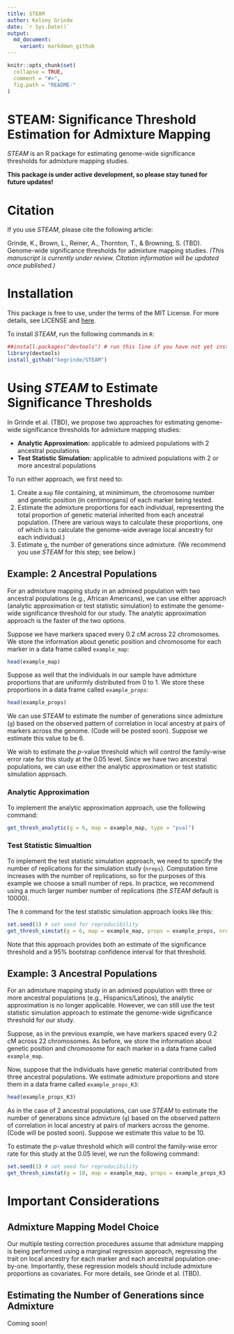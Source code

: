 ```yaml
---
title: STEAM
author: Kelsey Grinde
date: `r Sys.Date()`
output:
  md_document:
    variant: markdown_github
---
```


<!-- README.md is generated from README.Rmd. Please edit that file -->

```r
knitr::opts_chunk$set(
  collapse = TRUE,
  comment = "#>",
  fig.path = "README-"
)
```

# STEAM: Significance Threshold Estimation for Admixture Mapping

*STEAM* is an R package for estimating genome-wide significance thresholds for admixture mapping studies. 

**This package is under active development, so please stay tuned for future updates!**

# Citation

If you use *STEAM*, please cite the following article:

Grinde, K., Brown, L., Reiner, A., Thornton, T., & Browning, S. (TBD). Genome-wide significance thresholds for admixture mapping studies. *(This manuscript is currently under review. Citation information will be updated once published.)* 

# Installation

This package is free to use, under the terms of the MIT License. For more details, see LICENSE and [here](https://opensource.org/licenses/MIT).

To install *STEAM*, run the following commands in `R`:

```r
##install.packages("devtools") # run this line if you have not yet installed the devtools package
library(devtools)
install_github("kegrinde/STEAM")
```

# Using *STEAM* to Estimate Significance Thresholds

In Grinde et al. (TBD), we propose two approaches for estimating genome-wide significance thresholds for admixture mapping studies:

- **Analytic Approximation:** applicable to admixed populations with 2 ancestral populations
- **Test Statistic Simulation:** applicable to admixed populations with 2 or more ancestral populations

To run either approach, we first need to:

1. Create a `map` file containing, at minimimum, the chromosome number and genetic position (in centimorgans) of each marker being tested.
2. Estimate the admixture proportions for each individual, representing the total proportion of genetic material inherited from each ancestral population. (There are various ways to calculate these proportions, one of which is to calculate the genome-wide average local ancestry for each individual.)
3. Estimate `g`, the number of generations since admixture. (We recommend you use *STEAM* for this step; see below.)

## Example: 2 Ancestral Populations 

For an admixture mapping study in an admixed population with two ancestral populations (e.g., African Americans), we can use either approach (analytic approximation or test statistic simulation) to estimate the genome-wide significance threshold for our study. The analytic approximation approach is the faster of the two options.

Suppose we have markers spaced every 0.2 cM across 22 chromosomes. We store the information about genetic position and chromosome for each marker in a data frame called `example_map`:

```r
head(example_map)
```

Suppose as well that the individuals in our sample have admixture proportions that are uniformly distributed from 0 to 1. We store these proportions in a data frame called `example_props`:

```r
head(example_props)
```

We can use *STEAM* to estimate the number of generations since admixture (`g`) based on the observed pattern of correlation in local ancestry at pairs of markers across the genome. (Code will be posted soon). Suppose we estimate this value to be 6. 

We wish to estimate the *p*-value threshold which will control the family-wise error rate for this study at the 0.05 level. Since we have two ancestral populations, we can use either the analytic approximation or test statistic simulation approach.

### Analytic Approximation

To implement the analytic approximation approach, use the following command:

```r
get_thresh_analytic(g = 6, map = example_map, type = "pval")
```

### Test Statistic Simualtion

To implement the test statistic simulation approach, we need to specify the number of replications for the simulation study (`nreps`). Computation time increases with the number of replications, so for the purposes of this example we choose a small number of reps. In practice, we recommend using a much larger number number of replications (the *STEAM* default is 10000). 

The `R` command for the test statistic simulation approach looks like this:

```r
set.seed(1) # set seed for reproducibility
get_thresh_simstat(g = 6, map = example_map, props = example_props, nreps = 50)
```

Note that this approach provides both an estimate of the significance threshold and a 95\% bootstrap confidence interval for that threshold.

## Example: 3 Ancestral Populations 

For an admixture mapping study in an admixed population with three or more ancestral populations (e.g., Hispanics/Latinos), the analytic approximation is no longer applicable. However, we can still use the test statistic simulation approach to estimate the genome-wide significance threshold for our study. 

Suppose, as in the previous example, we have markers spaced every 0.2 cM across 22 chromosomes. As before, we store the information about genetic position and chromosome for each marker in a data frame called `example_map`.

Now, suppose that the individuals have genetic material contributed from three ancestral populations. We estimate admixture proportions and store them in a data frame called `example_props_K3`:

```r
head(example_props_K3)
```

As in the case of 2 ancestral populations, can use *STEAM* to estimate the number of generations since admixture (`g`) based on the observed pattern of correlation in local ancestry at pairs of markers across the genome. (Code will be posted soon). Suppose we estimate this value to be 10. 

To estimate the *p*-value threshold which will control the family-wise error rate for this study at the 0.05 level, we run the following command:

```r
set.seed(1) # set seed for reproducibility
get_thresh_simstat(g = 10, map = example_map, props = example_props_K3, nreps = 50)
```

# Important Considerations

## Admixture Mapping Model Choice

Our multiple testing correction procedures assume that admixture mapping is being performed using a marginal regression approach, regressing the trait on local ancestry for each marker and each ancestral population one-by-one. Importantly, these regression models should include admixture proportions as covariates. For more details, see Grinde et al. (TBD).

## Estimating the Number of Generations since Admixture

Coming soon!
